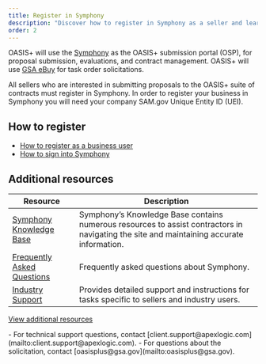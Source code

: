 ```yaml
---
title: Register in Symphony
description: "Discover how to register in Symphony as a seller and learn more about the full lifecycle procurement Software as a Service (SaaS)."
order: 2
---
```




OASIS+ will use the [Symphony](https://oasis.app.cloud.gov/) as the OASIS+ submission portal (OSP), for proposal submission, evaluations, and contract management. OASIS+ will use [GSA eBuy](https://www.ebuy.gsa.gov/ebuy/) for task order solicitations.

All sellers who are interested in submitting proposals to the OASIS+ suite of contracts must register in Symphony. In order to register your business in Symphony you will need your company SAM.gov Unique Entity ID (UEI).

## How to register
- [How to register as a business user](https://gettingstarted.apexlogic.com/support/solutions/articles/35000213221-how-to-register-as-a-business-user)
- [How to sign into Symphony](https://gettingstarted.apexlogic.com/support/solutions/articles/35000213228-how-to-sign-in-to-symphony)

## Additional resources

| Resource | Description |
| --------------------------| --------------------------|
|[Symphony Knowledge Base](https://industrysupport.apexlogic.com/support/solutions) | Symphony’s Knowledge Base contains numerous resources to assist contractors in navigating the site and maintaining accurate information. | 
|[Frequently Asked Questions](https://industrysupport.apexlogic.com/support/solutions/articles/35000223291-oasis-faq) | Frequently asked questions about Symphony. | 
|[Industry Support](https://industrysupport.apexlogic.com/support/solutions/35000143140)| Provides detailed support and instructions for tasks specific to sellers and industry users. |

[View additional resources](/resources/)

<SummaryBox header="Questions about Symphony">
   - For technical support questions, contact [client.support@apexlogic.com](mailto:client.support@apexlogic.com). 
   - For questions about the solicitation, contact [oasisplus@gsa.gov](mailto:oasisplus@gsa.gov). 
</SummaryBox>
